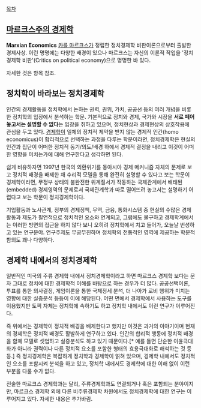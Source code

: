 [[목차]]

== [[마르크스주의 경제학]] ==
'''Marxian Economics'''
[[카를 마르크스]]가 정립한 정치경제학 비판이론으로부터 출발한 경제사상. 이런 명명에는 다양한 배경이 있으나 마르크스는 자신의 이론적 작업을 '정치경제학 비판'(Critics on political economy)으로 명명한 바 있다. 

자세한 것은 항목 참조.

== 정치학이 바라보는 정치경제학 ==

인간의 경제활동을 정치학에서 논하는 권력, 권위, 가치, 공공선 등의 여러 개념을 비롯한 정치학의 입장에서 분석하는 학문. 기본적으로 정치와 경제, 국가와 시장을 '''서로 떼어 놓고서는 설명할 수 없다'''는 입장을 취하고 있으며, 정치현상과 경제현상의 상호작용에 관심을 두고 있다. [[경제학]]이 일체의 정치적 제약을 받지 않는 경제적 인간(homo economicus)이 합리적으로 선택하는 과정을 다루는 학문이라면, 정치경제학은 현실의 인간과 집단이 어떠한 정치적 동기/의도/배경 하에서 경제적 결정을 내리고 이것이 어떠한 영향을 미치는가에 대해 연구한다고 생각하면 된다.

쉽게 비유하자면 1997년 한국의 외환위기를 동아시아 경제 메커니즘 자체의 문제로 보고 정치적 배경을 배제한 채 수리적 모델을 통해 완전히 설명할 수 있다고 보는 학문이 경제학이라면, 무정부 상태의 불완전한 위계질서가 작동하는 국제관계에서 배태된(embedded) 경제영역의 문제로서 국제관계학과 따로 떨어뜨려 놓고서는 설명하기 어렵다고 보는 학문이 정치경제학이다.

기업활동과 노사관계, 정부의 경제정책, 무역, 금융, 통화시스템 중 현실의 수많은 경제활동과 제도가 필연적으로 정치적인 요소와 연계되고, 그럼에도 불구하고 경제학계에서는 이러한 방면의 접근을 하지 않다 보니 오히려 정치학에서 치고 들어가, 오늘날 번성하고 있는 연구분야. 연구주제도 무궁무진하며 정치학의 전통적인 영역에 제공하는 학문적 함의도 꽤나 다양하다.

== 경제학 내에서의 정치경제학 ==
일반적인 미국의 주류 경제학 내에서 정치경제학이라고 하면 마르크스 경제학 보다는 문자 그대로 정치에 대한 경제학적 이해를 바탕으로 하는 경우가 더 많다. 공공선택이론, 투표를 통한 의사결정, 게임이론을 통한 국제정세 분석, 더 나아가 로비 행위가 미치는 영향에 대한 실증분석 등등이 이에 해당된다. 어떤 면에서 경제학에서 사용하는 도구를 이용했지만 토픽 자체는 정치학에 속하기도 하고 정치학 내에서도 이런 연구가 이루어진다.

즉 위에서는 경제학이 정치적 배경을 배제한다고 했지만 이것은 과거의 이야기이며 현재의 경제학은 정치적 배경도 활발하게 연구하고 있다. 인간의 합리적 행동에 정치적 배경을 함께 모델로 셋업하고 실증분석도 하고 있기 때문이다.[* 예를 들면 단순한 이윤극대화가 아니라 권력이나 다른 정치적 요소를 포함한 형태의 효용극대화로 해석하는 것 등등.] 즉 정치경제학은 복잡하게 정치학과 경제학이 얽혀 있으며, 경제학 내에서도 정치적인 요소를 포함시켜 분석을 하고 있고, 정치학 내에서도 경제학에 대한 이해 없이 이런 부분을 다룰 수가 없다. 

전술한 마르크스 경제학과는 달리, 주류경제학과도 연결되거나 혹은 포함되는 분야이지만, 마르크스 경제학 외에 다른 비주류경제학 차원에서도 정치경제학에 대한 연구는 이루어지고 있다. 자세한 내용은 추가바람.
